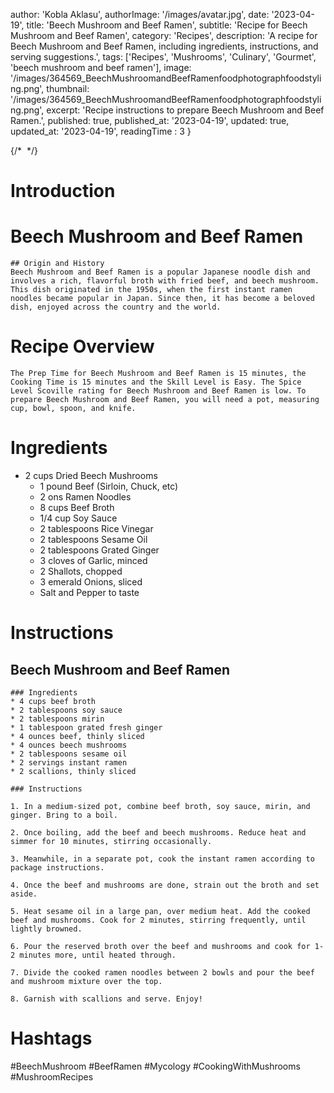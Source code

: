 
  author: 'Kobla Aklasu',
  authorImage: '/images/avatar.jpg',
  date: '2023-04-19',
  title: 'Beech Mushroom and Beef Ramen',
  subtitle: 'Recipe for Beech Mushroom and Beef Ramen',
  category: 'Recipes',
  description: 'A recipe for Beech Mushroom and Beef Ramen, including ingredients, instructions, and serving suggestions.',
  tags: ['Recipes', 'Mushrooms', 'Culinary', 'Gourmet', 'beech mushroom and beef ramen'],
  image: '/images/364569_BeechMushroomandBeefRamenfoodphotographfoodstyling.png',
  thumbnail: '/images/364569_BeechMushroomandBeefRamenfoodphotographfoodstyling.png',
  excerpt: 'Recipe instructions to prepare Beech Mushroom and Beef Ramen.',
  published: true,
  published_at: '2023-04-19',
  updated: true,
  updated_at: '2023-04-19',
  readingTime : 3
}


{/* <Image src={recipeImage} alt="" /> */}

  # Introduction

# Beech Mushroom and Beef Ramen
    
    ## Origin and History
    Beech Mushroom and Beef Ramen is a popular Japanese noodle dish and involves a rich, flavorful broth with fried beef, and beech mushroom. This dish originated in the 1950s, when the first instant ramen noodles became popular in Japan. Since then, it has become a beloved dish, enjoyed across the country and the world.

# Recipe Overview

    The Prep Time for Beech Mushroom and Beef Ramen is 15 minutes, the Cooking Time is 15 minutes and the Skill Level is Easy. The Spice Level Scoville rating for Beech Mushroom and Beef Ramen is low. To prepare Beech Mushroom and Beef Ramen, you will need a pot, measuring cup, bowl, spoon, and knife.

# Ingredients

- 2 cups Dried Beech Mushrooms
    - 1 pound Beef (Sirloin, Chuck, etc)
    - 2 ons Ramen Noodles
    - 8 cups Beef Broth
    - 1/4 cup Soy Sauce
    - 2 tablespoons Rice Vinegar
    - 2 tablespoons Sesame Oil
    - 2 tablespoons Grated Ginger
    - 3 cloves of Garlic, minced
    - 2 Shallots, chopped
    - 3 emerald Onions, sliced
    - Salt and Pepper to taste

# Instructions

## Beech Mushroom and Beef Ramen
    
    ### Ingredients
    * 4 cups beef broth
    * 2 tablespoons soy sauce
    * 2 tablespoons mirin
    * 1 tablespoon grated fresh ginger
    * 4 ounces beef, thinly sliced
    * 4 ounces beech mushrooms
    * 2 tablespoons sesame oil
    * 2 servings instant ramen
    * 2 scallions, thinly sliced
    
    ### Instructions
    
    1. In a medium-sized pot, combine beef broth, soy sauce, mirin, and ginger. Bring to a boil.
    
    2. Once boiling, add the beef and beech mushrooms. Reduce heat and simmer for 10 minutes, stirring occasionally.
    
    3. Meanwhile, in a separate pot, cook the instant ramen according to package instructions.
    
    4. Once the beef and mushrooms are done, strain out the broth and set aside.
    
    5. Heat sesame oil in a large pan, over medium heat. Add the cooked beef and mushrooms. Cook for 2 minutes, stirring frequently, until lightly browned.
    
    6. Pour the reserved broth over the beef and mushrooms and cook for 1-2 minutes more, until heated through.
    
    7. Divide the cooked ramen noodles between 2 bowls and pour the beef and mushroom mixture over the top.
    
    8. Garnish with scallions and serve. Enjoy!

# Hashtags

#BeechMushroom #BeefRamen  #Mycology #CookingWithMushrooms #MushroomRecipes



